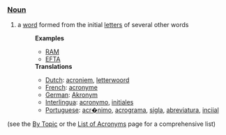===[[Noun]]===
# a [[word]] formed from the initial [[letter|letters]] of several other words
#:'''Examples'''
#:*[[RAM]]
#:*[[EFTA]]
#:'''Translations'''
#:*[[Dutch]]: [[acroniem]], [[letterwoord]]
#:*[[French]]: [[acronyme]]
#:*[[German]]: [[Akronym]]
#:*[[Interlingua]]: [[acronymo]], [[initial|initiales]]
#:*[[Portuguese]]: [[acr�nimo]], [[acrograma]], [[sigla]], [[abreviatura]], [[iniciais|inciial]]


(see the [[By Topic]] or the [[Wiktionary:List of acronyms and abbreviations|List of Acronyms]] page for a comprehensive list)